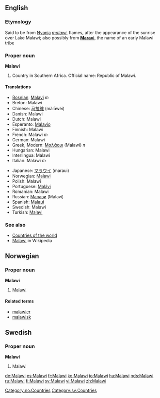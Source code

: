 ==English==
===Etymology===
Said to be from [[w:Nyanja|Nyanja]] ''[[malawi]]'', flames, after the appearance of the sunrise over Lake Malawi; also possibly from '''[[Maravi]]''', the name of an early Malawi tribe

===Proper noun===
'''Malawi'''
# Country in Southern Africa. Official name: Republic of Malawi.

====Translations====
{{top}}
*[[Bosnian]]: [[Malavi]] ''m''
*Breton: Malawi
*Chinese: [[马拉维]] (mǎlāwéi)
*Danish: Malawi
*Dutch: Malawi
*Esperanto: [[Malavio]]
*Finnish: Malawi
*French: Malawi ''m''
*German: Malawi
*Greek, Modern: [[Μαλάουι]] (Malawi) ''n''
*Hungarian: Malawi
*Interlingua: Malawi
*Italian: Malawi ''m''
{{mid}}
*Japanese: [[マラウイ]] (maraui)
*Norwegian: [[#Norwegian|Malawi]]
*Polish: Malawi
*Portuguese: [[Malávi]]
*Romanian: Malawi
*Russian: [[Малави]] (Malavi)
*Spanish: [[Malaui]]
*Swedish: Malawi
*Turkish: [[Malavi]]
{{bottom}}

===See also===
* [[Countries of the world]]
* [[w:Malawi|Malawi]] in Wikipedia

==Norwegian==
===Proper noun===
[[Category:no:Countries]]
'''Malawi'''
#[[#English|Malawi]]
====Related terms====
*[[malawier]]
*[[malawisk]]

==Swedish==
===Proper noun===
'''Malawi'''
#Malawi

[[Category:sv:Countries]]

[[de:Malawi]]
[[es:Malawi]]
[[fr:Malawi]]
[[ko:Malawi]]
[[io:Malawi]]
[[hu:Malawi]]
[[nds:Malawi]]
[[ru:Malawi]]
[[fi:Malawi]]
[[sv:Malawi]]
[[vi:Malawi]]
[[zh:Malawi]]
